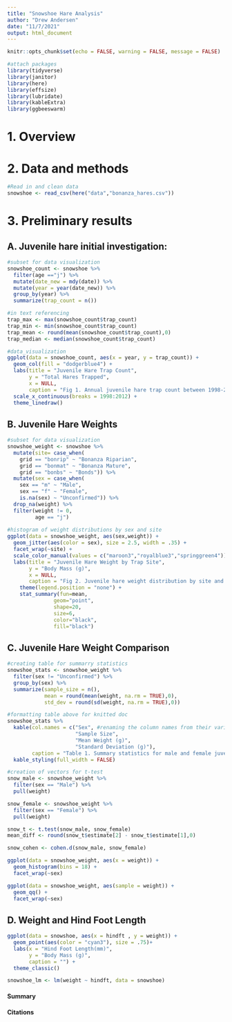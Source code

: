 ```yaml
---
title: "Snowshoe Hare Analysis"
author: "Drew Andersen"
date: "11/7/2021"
output: html_document
---
```


```r
knitr::opts_chunk$set(echo = FALSE, warning = FALSE, message = FALSE)

#attach packages
library(tidyverse)
library(janitor)
library(here)
library(effsize)
library(lubridate)
library(kableExtra)
library(ggbeeswarm)
```
# 1. Overview

# 2. Data and methods
```r
#Read in and clean data
snowshoe <- read_csv(here("data","bonanza_hares.csv"))
```

# 3. Preliminary results

## A. Juvenile hare initial investigation:
```r
#subset for data visualization 
snowshoe_count <- snowshoe %>% 
  filter(age =="j") %>% 
  mutate(date_new = mdy(date)) %>% 
  mutate(year = year(date_new)) %>% 
  group_by(year) %>% 
  summarize(trap_count = n())

#in text referencing
trap_max <- max(snowshoe_count$trap_count)
trap_min <- min(snowshoe_count$trap_count)
trap_mean <- round(mean(snowshoe_count$trap_count),0)
trap_median <- median(snowshoe_count$trap_count)

#data_visualization
ggplot(data = snowshoe_count, aes(x = year, y = trap_count)) +
  geom_col(fill = "dodgerblue4") +
  labs(title = "Juvenile Hare Trap Count",
       y = "Total Hares Trapped",
       x = NULL,
       caption = "Fig 1. Annual juvenile hare trap count between 1998-2012. This total reflects the number of juvenile hares trapped each year during this study.") +
  scale_x_continuous(breaks = 1998:2012) +
  theme_linedraw() 
```

## B. Juvenile Hare Weights 
```r
#subset for data visualization 
snowshoe_weight <- snowshoe %>% 
  mutate(site= case_when(
    grid == "bonrip" ~ "Bonanza Riparian",
    grid == "bonmat" ~ "Bonanza Mature",
    grid == "bonbs" ~ "Bonds")) %>% 
  mutate(sex = case_when(
    sex == "m" ~ "Male",
    sex == "f" ~ "Female",
    is.na(sex) ~ "Unconfirmed")) %>% 
  drop_na(weight) %>%
  filter(weight != 0,
         age == "j")
 
#histogram of weight distributions by sex and site
ggplot(data = snowshoe_weight, aes(sex,weight)) +
  geom_jitter(aes(color = sex), size = 2.5, width = .35) +
  facet_wrap(~site) +
  scale_color_manual(values = c("maroon3","royalblue3","springgreen4")) +
  labs(title = "Juvenile Hare Weight by Trap Site",
       y = "Body Mass (g)",
       x = NULL,
       caption = "Fig 2. Juvenile hare weight distribution by site and sex. The group marked NA") +
    theme(legend.position = "none") +
    stat_summary(fun=mean, 
               geom="point", 
               shape=20, 
               size=6, 
               color="black", 
               fill="black")
```

## C. Juvenile Hare Weight Comparison
```r
#creating table for summarry statistics 
snowshoe_stats <- snowshoe_weight %>% 
  filter(sex != "Unconfirmed") %>% 
  group_by(sex) %>% 
  summarize(sample_size = n(),
            mean = round(mean(weight, na.rm = TRUE),0),
            std_dev = round(sd(weight, na.rm = TRUE),0))

#formatting table above for knitted doc
snowshoe_stats %>% 
  kable(col.names = c("Sex", #renaming the column names from their variable names
                      "Sample Size", 
                      "Mean Weight (g)",
                      "Standard Deviation (g)"),
        caption = "Table 1. Summary statistics for male and female juvenile hare weights.") %>% 
  kable_styling(full_width = FALSE)
```

```r
#creation of vectors for t-test
snow_male <- snowshoe_weight %>% 
  filter(sex == "Male") %>% 
  pull(weight)

snow_female <- snowshoe_weight %>% 
  filter(sex == "Female") %>% 
  pull(weight)

snow_t <- t.test(snow_male, snow_female)
mean_diff <- round(snow_t$estimate[2] - snow_t$estimate[1],0)

snow_cohen <- cohen.d(snow_male, snow_female)
```

```r
ggplot(data = snowshoe_weight, aes(x = weight)) +
  geom_histogram(bins = 18) +
  facet_wrap(~sex)

ggplot(data = snowshoe_weight, aes(sample = weight)) +
  geom_qq() +
  facet_wrap(~sex)
```

## D. Weight and Hind Foot Length 
```r
ggplot(data = snowshoe, aes(x = hindft , y = weight)) +
  geom_point(aes(color = "cyan3"), size = .75)+
  labs(x = "Hind Foot Length(mm)",
       y = "Body Mass (g)",
       caption = "") +
  theme_classic()

snowshoe_lm <- lm(weight ~ hindft, data = snowshoe)
```

#### Summary

#### Citations

